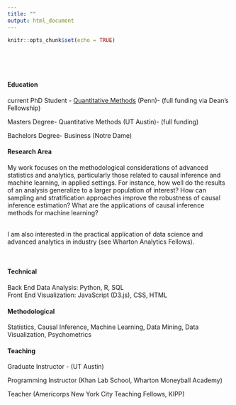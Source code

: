 ```yaml
---
title: ""
output: html_document
---
```


```r
knitr::opts_chunk$set(echo = TRUE)
```

<style type="text/css">
.title {
  display: none;
}

#getting-started img {
  margin-right: 1px;
}

</style>

<div class="row" style="padding-top: 50px;">
<div class="col-sm-6">


#### Education

current PhD Student - <a href = "https://catalog.upenn.edu/graduate/programs/quantitative-methods-phd/" target = "_blank"> Quantitative Methods</a> (Penn)- (full funding via Dean's Fellowship)

Masters Degree- Quantitative Methods (UT Austin)- (full funding)

Bachelors Degree- Business (Notre Dame)

#### Research Area

My work focuses on the methodological considerations of 
advanced statistics and analytics, particularly those related to causal inference
and machine learning, in applied settings. For instance, how well do the results of an analysis generalize to a larger
population of interest? How can sampling and stratification approaches improve the robustness of causal inference estimation? What are the applications of causal inference methods for machine learning? 

</br>I am also interested in the practical application of data science and advanced analytics in industry (see Wharton Analytics Fellows).

</br>

#### Technical

Back End Data Analysis: Python, R, SQL </br>
Front End Visualization: JavaScript (D3.js), CSS, HTML

#### Methodological

Statistics, Causal Inference, Machine Learning, Data Mining, Data Visualization, Psychometrics

#### Teaching

Graduate Instructor - (UT Austin)

Programming Instructor (Khan Lab School, Wharton Moneyball Academy)

Teacher (Americorps New York City Teaching Fellows, KIPP)

